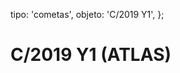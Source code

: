 
  tipo: 'cometas',
  objeto: 'C/2019 Y1',
};

# C/2019 Y1 (ATLAS)

<Imagen
  src="registro/c2019-y1_20190528_c2019-y1_20200528_i88.jpg"
  fecha="20190528"
/>